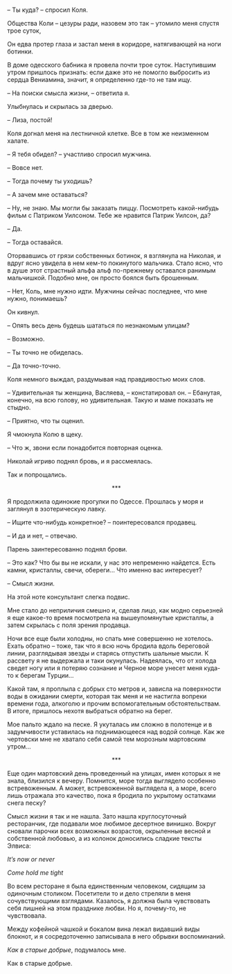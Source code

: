 # &nbsp; {#chapter-97}

– Ты куда? – спросил Коля.

Общества Коли – цезуры ради, назовем это так – утомило меня спустя трое суток,

Он едва протер глаза и застал меня в коридоре, натягивающей на ноги ботинки.

В доме одесского бабника я провела почти трое суток. Наступившим утром пришлось признать: если даже это не помогло выбросить из сердца Вениамина, значит, я определенно где-то не там ищу.

– На поиски смысла жизни, – ответила я.

Улыбнулась и скрылась за дверью.

– Лиза, постой!

Коля догнал меня на лестничной клетке. Все в том же неизменном халате.

– Я тебя обидел? – участливо спросил мужчина.

– Вовсе нет.

– Тогда почему ты уходишь?

– А зачем мне оставаться?

– Ну, не знаю. Мы могли бы заказать пиццу. Посмотреть какой-нибудь фильм с Патриком Уилсоном. Тебе же нравится Патрик Уилсон, да?

– Да.

– Тогда оставайся.

Оторвавшись от грязи собственных ботинок, я взглянула на Николая, и вдруг ясно увидела в нем кем-то покинутого мальчика. Стало ясно, что в душе этот страстный альфа альф по-прежнему оставался ранимым мальчишкой. Подобно мне, он просто боялся быть брошенным.

– Нет, Коль, мне нужно идти. Мужчины сейчас последнее, что мне нужно, понимаешь?

Он кивнул.

– Опять весь день будешь шататься по незнакомым улицам?

– Возможно.

– Ты точно не обиделась.

– Да точно-точно.

Коля немного выждал, раздумывая над правдивостью моих слов.

– Удивительная ты женщина, Васляева, – констатировал он. – Ебанутая, конечно, на всю голову, но удивительная. Такую и маме показать не стыдно.

– Приятно, что ты оценил.

Я чмокнула Колю в щеку.

– Что ж, звони если понадобится повторная оценка.

Николай игриво поднял бровь, и я рассмеялась.

Так и попрощались.

<div style="text-align: center;">***</div>

Я продолжила одинокие прогулки по Одессе. Прошлась у моря и заглянул в эзотерическую лавку.

– Ищите что-нибудь конкретное? – поинтересовался продавец.

– И да и нет, – отвечаю.

Парень заинтересованно поднял брови.

– Это как? Что бы вы не искали, у нас это непременно найдется. Есть камни, кристаллы, свечи, обереги… Что именно вас интересует?

– Смысл жизни.

На этой ноте консультант слегка подвис. 

Мне стало до неприличия смешно и, сделав лицо, как модно серьезней я еще какое-то время посмотрела на вышеупомянутые кристаллы, а затем скрылась с поля зрения продавца.

Ночи все еще были холодны, но спать мне совершенно не хотелось. Ехать обратно – тоже, так что я всю ночь бродила вдоль береговой линии, разглядывая звезды и старясь отпустить шальные мысли. К рассвету я не выдержала и таки окунулась. Надеялась, что от холода сведет ногу или я потеряю сознание и Черное море унесет меня куда-то к берегам Турции… 

Какой там, я проплыла с добрых сто метров и, зависла на поверхности воды в ожидании смерти, которая так меня и не настигла вопреки времени года, алкоголю и прочим вспомогательным обстоятельствам. В итоге, пришлось нехотя выбраться обратно на берег.

Мое пальто ждало на песке. Я укуталась им сложно в полотенце и в задумчивости уставилась на поднимающееся над водой солнце. Как же чертовски мне не хватало себя самой тем морозным мартовским утром…

<div style="text-align: center;">***</div>

Еще один мартовский день проведенный на улицах, имен которых я не знала, близился к вечеру. Помнится, море тогда выглядело особенно встревоженным. А может, встревоженной выглядела я, а море, всего лишь отражала это качество, пока я бродила по укрытому остатками снега песку?

Смысл жизни я так и не нашла. Зато нашла круглосуточный ресторанчик, где подавали мое любимое десертное винишко. Вокруг сновали парочки всех возможных возрастов, окрыленные весной и собственной любовью, а из колонок доносились сладкие тексты Элвиса:

*It’s now or never*

*Come hold me tight*

Во всем ресторане я была единственным человеком, сидящим за одиночным столиком. Посетители то и дело стреляли в меня сочувствующими взглядами. Казалось, я должна была чувствовать себя лишней на этом празднике любви. Но я, почему-то, не чувствовала.

Между кофейной чашкой и бокалом вина лежал видавший виды блокнот, и я сосредоточенно записывала в него обрывки воспоминаний.

*Как в старые добрые*, подумалось мне.

Как в старые добрые.
